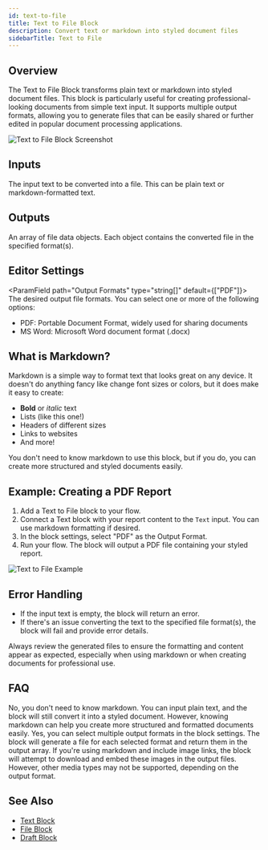 ```yaml
---
id: text-to-file
title: Text to File Block
description: Convert text or markdown into styled document files
sidebarTitle: Text to File
---
```


## Overview

The Text to File Block transforms plain text or markdown into styled document files. This block is particularly useful for creating professional-looking documents from simple text input. It supports multiple output formats, allowing you to generate files that can be easily shared or further edited in popular document processing applications.

<Frame>
  <img src="/images/text-to-file-block.png" alt="Text to File Block Screenshot" />
</Frame>

## Inputs

<ParamField path="Text" type="string">
  The input text to be converted into a file. This can be plain text or markdown-formatted text.
</ParamField>

## Outputs

<ResponseField name="Files" type="object[]">
  An array of file data objects. Each object contains the converted file in the specified format(s).
</ResponseField>

## Editor Settings

<ParamField path="Output Formats" type="string[]" default={["PDF"]}>
  The desired output file formats. You can select one or more of the following options:
  - PDF: Portable Document Format, widely used for sharing documents
  - MS Word: Microsoft Word document format (.docx)
</ParamField>

## What is Markdown?

Markdown is a simple way to format text that looks great on any device. It doesn't do anything fancy like change font sizes or colors, but it does make it easy to create:

- **Bold** or *italic* text
- Lists (like this one!)
- Headers of different sizes
- Links to websites
- And more!

You don't need to know markdown to use this block, but if you do, you can create more structured and styled documents easily.

## Example: Creating a PDF Report

1. Add a Text to File block to your flow.
2. Connect a Text block with your report content to the `Text` input. You can use markdown formatting if desired.
3. In the block settings, select "PDF" as the Output Format.
4. Run your flow. The block will output a PDF file containing your styled report.

<Frame>
  <img src="/images/text-to-file-example.png" alt="Text to File Example" />
</Frame>

## Error Handling

- If the input text is empty, the block will return an error.
- If there's an issue converting the text to the specified file format(s), the block will fail and provide error details.

<Warning>
  Always review the generated files to ensure the formatting and content appear as expected, especially when using markdown or when creating documents for professional use.
</Warning>

## FAQ

<AccordionGroup>
  <Accordion title="Do I need to know markdown to use this block?">
    No, you don't need to know markdown. You can input plain text, and the block will still convert it into a styled document. However, knowing markdown can help you create more structured and formatted documents easily.
  </Accordion>

  <Accordion title="Can I generate multiple file formats at once?">
    Yes, you can select multiple output formats in the block settings. The block will generate a file for each selected format and return them in the output array.
  </Accordion>

  <Accordion title="How does the block handle images or other media in the input text?">
    If you're using markdown and include image links, the block will attempt to download and embed these images in the output files. However, other media types may not be supported, depending on the output format.
  </Accordion>
</AccordionGroup>

## See Also

- [Text Block](/block-reference/data/text)
- [File Block](/block-reference/data/file)
- [Draft Block](/block-reference/draft/draft)
